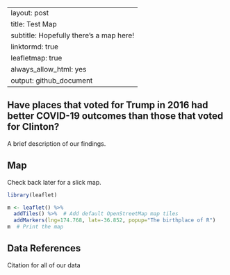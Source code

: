 <!-- to knit:
knitr::knit(input="index.Rmd",output="index.md")
 -->


---
layout: post
title: Test Map
subtitle: Hopefully there's a map here!
linktormd: true
leafletmap: true
always_allow_html: yes
output: github_document
---


## Have places that voted for Trump in 2016 had better COVID-19 outcomes than those that voted for Clinton?
A brief description of our findings.

## Map
Check back later for a slick map.

```r
library(leaflet)

m <- leaflet() %>%
  addTiles() %>%  # Add default OpenStreetMap map tiles
  addMarkers(lng=174.768, lat=-36.852, popup="The birthplace of R")
m  # Print the map
```

## Data References
Citation for all of our data
